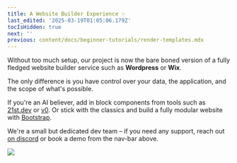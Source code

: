 ```yaml
---
title: A Website Builder Experience ✨
last_edited: '2025-03-19T01:05:06.179Z'
tocIsHidden: true
next: ''
previous: content/docs/beginner-tutorials/render-templates.mdx
---
```


Without too much setup, our project is now the bare boned version of a fully fledged website builder service such as **Wordpress** or **Wix**.

The only difference is you have control over your data, the application, and the scope of what's possible.

If you're an AI believer, add in block components from tools such as [21st.dev](https://21st.dev?tab=components\&sort=recommended) or [v0](https://v0.dev/). Or stick with the classics and build a fully modular website with [Bootstrap](https://getbootstrap.com/).

We're a small but dedicated dev team – if you need any support, reach out [on discord](https://discord.com/invite/zumN63Ybpf) or book a demo from the nav-bar above.

![](/gif/smashingmagazine-tinacms.gif)
